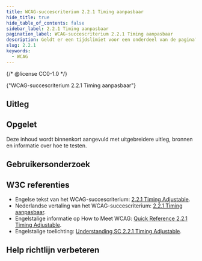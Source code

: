 ```yaml
---
title: WCAG-succescriterium 2.2.1 Timing aanpasbaar
hide_title: true
hide_table_of_contents: false
sidebar_label: 2.2.1 Timing aanpasbaar
pagination_label: WCAG-succescriterium 2.2.1 Timing aanpasbaar
description: Geldt er een tijdslimiet voor een onderdeel van de pagina? Zorg er dan voor dat de gebruiker de tijdslimiet kan uitzetten of verlengen. Waarschuw de gebruiker tenminste 20 seconden voor het verstrijken van de tijdslimiet en maak verlengen simpel.
slug: 2.2.1
keywords:
  - WCAG
---
```


{/* @license CC0-1.0 */}


<WcagHeadingGroup level={1} conformanceLevel="Niveau A">
  {"WCAG-succescriterium 2.2.1 Timing aanpasbaar"}
</WcagHeadingGroup>

## Uitleg

<Summary />

## Opgelet

Deze inhoud wordt binnenkort aangevuld met uitgebreidere uitleg, bronnen en informatie over hoe te testen.

## Gebruikersonderzoek

<CTAGebruikersonderzoek />

## W3C referenties

- Engelse tekst van het WCAG-succescriterium: [<span lang="en">2.2.1 Timing Adjustable</span>](https://www.w3.org/TR/WCAG22/#timing-adjustable).
- Nederlandse vertaling van het WCAG-succescriterium: [2.2.1 Timing aanpasbaar](https://www.w3.org/Translations/WCAG22-nl/#timing-aanpasbaar).
- Engelstalige informatie op <span lang="en">How to Meet WCAG</span>: [<span lang="en">Quick Reference 2.2.1 Timing Adjustable</span>](https://www.w3.org/WAI/WCAG22/quickref/#timing-adjustable).
- Engelstalige toelichting: [<span lang="en">Understanding SC 2.2.1 Timing Adjustable</span>](https://www.w3.org/WAI/WCAG22/Understanding/timing-adjustable.html).

<SpotlightSection>
  <Markdown omitH1 headinglevel={3}>
    <Disclaimer />
  </Markdown>
</SpotlightSection>

## Help richtlijn verbeteren

<Markdown omitH1 headinglevel={3}>
  <WCAGFooterInfo />
</Markdown>
